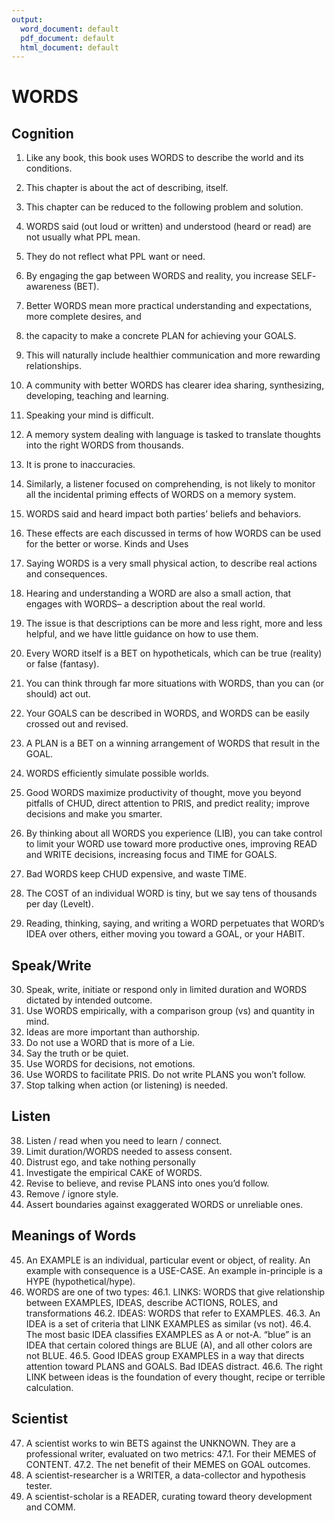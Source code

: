 ```yaml
---
output:
  word_document: default
  pdf_document: default
  html_document: default
---
```


# WORDS 

## Cognition 

1.	Like any book, this book uses WORDS to describe the world and its 
conditions.
2.	This chapter is about the act of describing, itself.
3.	This chapter can be reduced to the following problem and solution. 
4.	WORDS said (out loud or written) and understood (heard or read) are 
not usually what PPL mean. 
5.	They do not reflect what PPL want or need.
6.	By engaging the gap between WORDS and reality, you increase SELF-
awareness (BET).
7.	Better WORDS mean more practical understanding and expectations, 
more complete desires, and 
8.	the capacity to make a concrete PLAN for achieving your GOALS. 
9.	This will naturally include healthier communication and more 
rewarding relationships.
10.	A community with better WORDS has clearer idea sharing, 
synthesizing, developing, teaching and learning.
 
11.	Speaking your mind is difficult.
12.	A memory system dealing with language is tasked to translate 
thoughts into the right WORDS from thousands. 
13.	It is prone to inaccuracies.
14.	Similarly, a listener focused on comprehending, is not likely to monitor 
all the incidental priming effects of WORDS on a memory system. 
15.	WORDS said and heard impact both parties' beliefs and behaviors.
16.	These effects are each discussed in terms of how WORDS can be used 
for the better or worse.
Kinds and Uses
17.	Saying WORDS is a very small physical action, to describe real actions 
and consequences. 
18.	Hearing and understanding a WORD are also a small action, that 
engages with WORDS-- a description about the real world.
19.	The issue is that descriptions can be more and less right, more and less 
helpful, and we have little guidance on how to use them.

20.	Every WORD itself is a BET on hypotheticals, which can be true (reality) 
or false (fantasy).
21.	You can think through far more situations with WORDS, than you can 
(or should) act out. 
22.	Your GOALS can be described in WORDS, and WORDS can be easily 
crossed out and revised.
23.	A PLAN is a BET on a winning arrangement of WORDS that result in the 
GOAL.
24.	WORDS efficiently simulate possible worlds. 
25.	Good WORDS maximize productivity of thought, move you beyond 
pitfalls of CHUD, direct attention to PRIS, and predict reality; improve 
decisions and make you smarter.
26.	By thinking about all WORDS you experience (LIB), you can take 
control to limit your WORD use toward more productive ones, 
improving READ and WRITE decisions, increasing focus and TIME for 
GOALS.
27.	Bad WORDS keep CHUD expensive, and waste TIME.
28.	The COST of an individual WORD is tiny, but we say tens of thousands 
per day (Levelt). 
29.	Reading, thinking, saying, and writing a WORD perpetuates that 
WORD's IDEA over others, either moving you toward a GOAL, or your 
HABIT.

## Speak/Write

30.	Speak, write, initiate or respond only in limited duration and WORDS 
dictated by intended outcome. 
31.	Use WORDS empirically, with a comparison group (vs) and quantity in 
mind.
32.	Ideas are more important than authorship. 
33.	Do not use a WORD that is more of a Lie. 
34.	Say the truth or be quiet. 
35.	Use WORDS for decisions, not emotions. 
36.	Use WORDS to facilitate PRIS. Do not write PLANS you won't follow. 
37.	Stop talking when action (or listening) is needed.

## Listen 

38.	Listen / read when you need to learn / connect. 
39.	Limit duration/WORDS needed to assess consent.
40.	Distrust ego, and take nothing personally 
41.	Investigate the empirical CAKE of WORDS.
42.	Revise to believe, and revise PLANS into ones you'd follow.
43.	Remove / ignore style. 
44.	Assert boundaries against exaggerated WORDS or unreliable ones.

## Meanings of Words

45.	An EXAMPLE is an individual, particular event or object, of reality. An 
example with consequence is a USE-CASE. An example in-principle is a 
HYPE (hypothetical/hype).
46.	WORDS are one of two types:
46.1.	LINKS: WORDS that give relationship between EXAMPLES, IDEAS, 
describe ACTIONS, ROLES, and transformations
46.2.	IDEAS: WORDS that refer to EXAMPLES.
46.3.	An IDEA is a set of criteria that LINK EXAMPLES as similar (vs not).
46.4.	The most basic IDEA classifies EXAMPLES as A or not-A. "blue" is 
an IDEA that certain colored things are BLUE (A), and all other 
colors are not BLUE.
46.5.	Good IDEAS group EXAMPLES in a way that directs attention 
toward PLANS and GOALS. Bad IDEAS distract.
46.6.	The right LINK between ideas is the foundation of every thought, 
recipe or terrible calculation.

## Scientist

47.	A scientist works to win BETS against the UNKNOWN. They are a 
professional writer, evaluated on two metrics:
47.1.	For their MEMES of CONTENT. 
47.2.	The net benefit of their MEMES on GOAL outcomes.
48.	A scientist-researcher is a WRITER, a data-collector and hypothesis 
tester. 
49.	A scientist-scholar is a READER, curating toward theory development 
and COMM.
